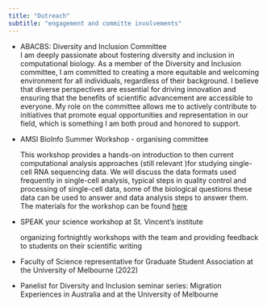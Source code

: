 ```yaml
---
title: "Outreach"
subtitle: "engagement and committe involvements"
---
```


-   ABACBS: Diversity and Inclusion Committee\
    I am deeply passionate about fostering diversity and inclusion in computational biology. As a member of the Diversity and Inclusion committee, I am committed to creating a more equitable and welcoming environment for all individuals, regardless of their background. I believe that diverse perspectives are essential for driving innovation and ensuring that the benefits of scientific advancement are accessible to everyone. My role on the committee allows me to actively contribute to initiatives that promote equal opportunities and representation in our field, which is something I am both proud and honored to support.\

-   AMSI BioInfo Summer Workshop - organising committee

    This workshop provides a hands-on introduction to then current computational analysis approaches (still relevant )for studying single-cell RNA sequencing data. We will discuss the data formats used frequently in single-cell analysis, typical steps in quality control and processing of single-cell data, some of the biological questions these data can be used to answer and data analysis steps to answer them.\
    The materials for the workshop can be found [here](https://biocellgen-public.svi.edu.au/amsi_bios_2022_single-cell-workshop/AMSI_BIOS_Introduction-QC_updated2022.html)

-   SPEAK your science workshop at St. Vincent's institute

    organizing fortnightly workshops with the team and providing feedback to students on their scientific writing 

-   Faculty of Science representative for Graduate Student Association at the University of Melbourne (2022)

-   Panelist for Diversity and Inclusion seminar series: Migration Experiences in Australia and at the University of Melbourne 
